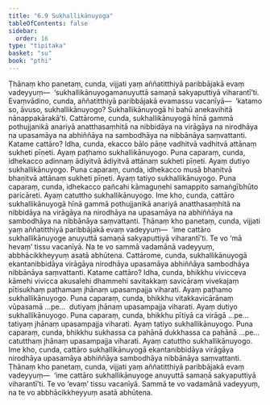 ```yaml
---
title: "6.9 Sukhallikānuyoga"
tableOfContents: false
sidebar:
  order: 16
type: "tipitaka"
basket: "su"
book: "pthi"
---
```



<DynamicBreadcrumb />

<Division number="183" book="pthi" bookNo="8" page="107">

<Paragraph number="361" book="pthi">
Ṭhānaṃ kho panetaṃ, cunda, vijjati yaṃ aññatitthiyā paribbājakā evaṃ vadeyyuṃ—  ‘sukhallikānuyogamanuyuttā samaṇā sakyaputtiyā viharantī’ti. Evaṃvādino, cunda, aññatitthiyā paribbājakā evamassu vacanīyā—  ‘katamo so, āvuso, sukhallikānuyogo? Sukhallikānuyogā hi bahū anekavihitā nānappakārakā’ti.
</Paragraph>

<Paragraph number="362" book="pthi">
Cattārome, cunda, sukhallikānuyogā hīnā gammā pothujjanikā anariyā anatthasaṃhitā na nibbidāya na virāgāya na nirodhāya na upasamāya na abhiññāya na sambodhāya na nibbānāya saṃvattanti. Katame cattāro?
</Paragraph>

<Paragraph number="363" book="pthi">
Idha, cunda, ekacco bālo pāṇe vadhitvā vadhitvā attānaṃ sukheti pīṇeti. Ayaṃ paṭhamo sukhallikānuyogo.
</Paragraph>

<Paragraph number="364" book="pthi">
Puna caparaṃ, cunda, idhekacco adinnaṃ ādiyitvā ādiyitvā attānaṃ sukheti pīṇeti. Ayaṃ dutiyo sukhallikānuyogo.
</Paragraph>

<Paragraph number="365" book="pthi">
Puna caparaṃ, cunda, idhekacco musā bhaṇitvā bhaṇitvā attānaṃ sukheti pīṇeti. Ayaṃ tatiyo sukhallikānuyogo.
</Paragraph>

<Paragraph number="366" book="pthi">
Puna caparaṃ, cunda, idhekacco pañcahi kāmaguṇehi samappito samaṅgībhūto paricāreti. Ayaṃ catuttho sukhallikānuyogo.
</Paragraph>

<Paragraph number="367" book="pthi">
Ime kho, cunda, cattāro sukhallikānuyogā hīnā gammā pothujjanikā anariyā anatthasaṃhitā na nibbidāya na virāgāya na nirodhāya na upasamāya na abhiññāya na sambodhāya na nibbānāya saṃvattanti.
</Paragraph>

<Paragraph number="368" book="pthi">
Ṭhānaṃ kho panetaṃ, cunda, vijjati yaṃ aññatitthiyā paribbājakā evaṃ vadeyyuṃ—  ‘ime cattāro sukhallikānuyoge anuyuttā samaṇā sakyaputtiyā viharantī’ti. Te vo ‘mā hevaṃ’ tissu vacanīyā. Na te vo sammā vadamānā vadeyyuṃ, abbhācikkheyyuṃ asatā abhūtena.
</Paragraph>

</Division>
<Division number="184" book="pthi" bookNo="8" page="108">

<Paragraph number="369" book="pthi">
Cattārome, cunda, sukhallikānuyogā ekantanibbidāya virāgāya nirodhāya upasamāya abhiññāya sambodhāya nibbānāya saṃvattanti. Katame cattāro?
</Paragraph>

<Paragraph number="370" book="pthi">
Idha, cunda, bhikkhu vivicceva kāmehi vivicca akusalehi dhammehi savitakkaṃ savicāraṃ vivekajaṃ pītisukhaṃ paṭhamaṃ jhānaṃ upasampajja viharati. Ayaṃ paṭhamo sukhallikānuyogo.
</Paragraph>

<Paragraph number="371" book="pthi">
Puna caparaṃ, cunda, bhikkhu vitakkavicārānaṃ vūpasamā …pe…  dutiyaṃ jhānaṃ upasampajja viharati. Ayaṃ dutiyo sukhallikānuyogo.
</Paragraph>

<Paragraph number="372" book="pthi">
Puna caparaṃ, cunda, bhikkhu pītiyā ca virāgā …pe…  tatiyaṃ jhānaṃ upasampajja viharati. Ayaṃ tatiyo sukhallikānuyogo.
</Paragraph>

<Paragraph number="373" book="pthi">
Puna caparaṃ, cunda, bhikkhu sukhassa ca pahānā dukkhassa ca pahānā …pe…  catutthaṃ jhānaṃ upasampajja viharati. Ayaṃ catuttho sukhallikānuyogo.
</Paragraph>

<Paragraph number="374" book="pthi">
Ime kho, cunda, cattāro sukhallikānuyogā ekantanibbidāya virāgāya nirodhāya upasamāya abhiññāya sambodhāya nibbānāya saṃvattanti.
</Paragraph>

<Paragraph number="375" book="pthi">
Ṭhānaṃ kho panetaṃ, cunda, vijjati yaṃ aññatitthiyā paribbājakā evaṃ vadeyyuṃ—  ‘ime cattāro sukhallikānuyoge anuyuttā samaṇā sakyaputtiyā viharantī’ti. Te vo ‘evaṃ’ tissu vacanīyā. Sammā te vo vadamānā vadeyyuṃ, na te vo abbhācikkheyyuṃ asatā abhūtena.
</Paragraph>
</Division>
